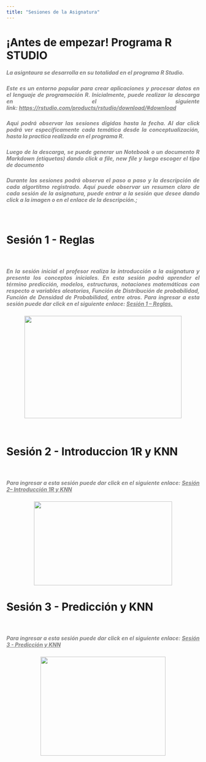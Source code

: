 ```yaml
---
title: "Sesiones de la Asignatura"
---
```


<p></p>
<h1>¡Antes de empezar! Programa R STUDIO</h1>
<h5 style="text-align: justify;"><span style="color: #808080;">La asigntaura se desarrolla en su totalidad en el programa R Studio.&nbsp;</span></h5>
<h5 style="text-align: justify;"><span style="color: #808080;">Este es un entorno popular para crear aplicaciones y procesar datos en el lenguaje de programación R. Inicialmente, puede realizar la descarga en el siguiente link:&nbsp;<a style="color: #808080;" href="https://rstudio.com/products/rstudio/download/#download">https://rstudio.com/products/rstudio/download/#download</a></span></h5>
<h5 style="text-align: justify;"><span style="color: #808080;"></span></h5>
<h5 style="text-align: justify;"><span style="color: #808080;">Aqui podrá observar las sesiones digidas hasta la fecha. Al dar click podrá ver especificamente cada temática desde la conceptualización, hasta la practica realizada en el programa R.&nbsp;</span></h5>
<h5 style="text-align: justify;"><span style="color: #808080;"> Luego de la descarga, se puede generar un Notebook o un documento R Markdown (etiquetas) dando click a file, new file y luego escoger el tipo de documento &nbsp;</span></h5>

<h5 style="text-align: justify;"><span style="color: #808080;"> Durante las sesiones podrá observa el paso a paso y la descripción de cada algortitmo registrado. Aquí puede observar un resumen claro de cada sesión de la asignatura, puede entrar a la sesión que desee dando click a la imagen o en el enlace de la descripción.;</span></h5>
<p style="text-align: justify;"><span style="color: #808080;"></span></p>

<p>&nbsp;</p>
<h1>Sesión 1 - Reglas </h1>
<p>&nbsp;</p>
<h5 style="text-align: justify;"><span style="color: #808080;">En la sesión inicial el profesor realiza la introducción a la asignatura y presenta los conceptos iniciales. En esta sesión podrá aprender el término predicción, modelos, estructuras, notaciones matemáticas con respecto a variables aleatorias, Función de Distribución de probabilidad, Función de Densidad de Probabilidad, entre otros. Para ingresar a esta sesión puede dar click en el siguiente enlace: <a style="color: #808080;" href="Reglas.html">Sesión 1 – Reglas.</a></span></h5>
<p><a href="Reglas.html"><img style="display: block; margin-left: auto; margin-right: auto;" src="images/sesion1.png" alt="" width="410" height="267" /></a></p>
<p>&nbsp;</p>
<h1>Sesión 2 - Introduccion 1R y KNN</h1>
<p>&nbsp;</p>
<h5 style="text-align: justify;"><span style="color: #808080;">Para ingresar a esta sesión puede dar click en el siguiente enlace: <a style="color: #808080;" href="intro_1R_y_KNN.html">Sesión 2– Introducción 1R y KNN</a></span></h5>
<p><a href="intro_1R_y_KNN.html"><img style="display: block; margin-left: auto; margin-right: auto;" src="images/Sesion2.png" alt="" width="360" height="219" /></a></p>
<h1>Sesión 3 - Predicción y KNN</h1>
<p>&nbsp;</p>
<h5 style="text-align: justify;"><span style="color: #808080;">Para ingresar a esta sesión puede dar click en el siguiente enlace: <a style="color: #808080;" href="Teoria_prediccion.html">Sesión 3 - Predicción y KNN</a></span></h5>
<p><a href="Teoria_prediccion.html"><img style="display: block; margin-left: auto; margin-right: auto;" src="images/Sesion3.png" alt="" width="326" height="258" /></a></p>
